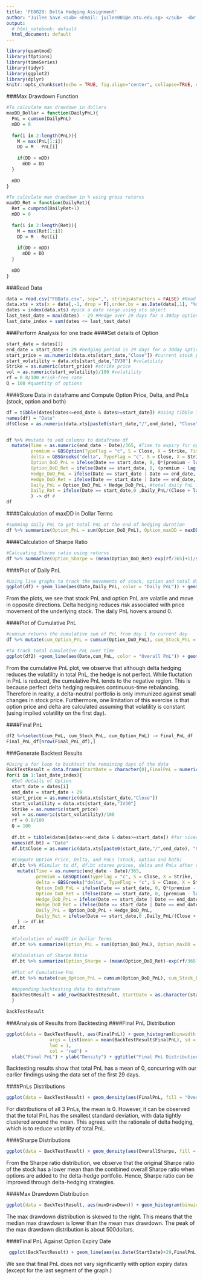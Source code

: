 ```yaml
---
title: 'FE8828: Delta Hedging Assignment'
author: "Juilee Save <sub> <Email: juilee001@e.ntu.edu.sg> </sub>  <br /> Toh Zhao Zhi <sub> <Email: tohz0016pg@e.ntu.edu.sg> </sub> <br /> Toh Jia Yuan <sub> <Email: jtoh008pg@e.ntu.edu.sg> </sub> <br /> Zhou Xueming <sub> <Email: zhou0301@e.ntu.edu.sg> </sub>"
output:
  # html_notebook: default
  html_document: default
---
```


```r
library(quantmod)
library(fOptions)
library(timeSeries)
library(tidyr)
library(ggplot2)
library(dplyr)
knitr::opts_chunk$set(echo = TRUE, fig.align="center", collapse=TRUE, cache=TRUE)
```

###Max Drawdown Function
```r
#To calculate max drawdown in dollars
maxDD_Dollar = function(DailyPnL){
  PnL = cumsum(DailyPnL)
  mDD = 0
  
  for(i in 2:length(PnL)){
    M = max(PnL[1:i])
    DD = M - PnL[i]
    
    if(DD > mDD)
      mDD = DD
  }
  
  mDD
}

#To calculate max drawdown in % using gross returns
maxDD_Ret = function(DailyRet){
  Ret = cumprod(DailyRet+1)
  mDD = 0
  
  for(i in 2:length(Ret)){
    M = max(Ret[1:i])
    DD = M - Ret[i]
    
    if(DD > mDD)
      mDD = DD
  }
  
  mDD
}
```

###Read Data
```r
data = read.csv("FBData.csv", sep=",", stringsAsFactors = FALSE) #Read stock and options data from csv file into dataframe
data.xts = xts(x = data[,-1, drop = F],order.by = as.Date(data[,1], "%d-%B-%y")) #Create xts object to store data from dataframe
dates = index(data.xts) #pick a date range using xts object
last_test_date = max(dates) - 29 #Hedge over 29 days for a 30day option
last_date_index = sum(dates <= last_test_date)
```

###Perform Analysis for one trade
####Set details of Option
```r
start_date = dates[1]
end_date = start_date + 29 #hedging period is 29 days for a 30day option
start_price = as.numeric(data.xts[start_date,"Close"]) #current stock price
start_volatility = data.xts[start_date,"IV30"] #volatility
Strike = as.numeric(start_price) #strike price
vol = as.numeric(start_volatility)/100 #volatility
rf = 0.8/100 #risk-free rate
Q = 100 #quantity of options
```

####Store Data in dataframe and Compute Option Price, Delta, and PnLs (stock, option and both)
```r
df = tibble(dates[dates<=end_date & dates>=start_date]) #Using tibble for better representation of the dataframe
names(df) = "Date"
df$Close = as.numeric(data.xts[paste0(start_date,"/",end_date), "Close"]) #using xts object to select dates


df %>% #mutate to add columns to dataframe df
  mutate(Time = as.numeric(end_date - Date)/365, #Time to expiry for option price calculation
         premium = GBSOption(TypeFlag = "c", S = Close, X = Strike, Time = Time, r = rf, b = 0, sigma = vol)@price, #Calculating call option price for stock without dividend
         delta = GBSGreeks("delta", TypeFlag = "c", S = Close, X = Strike, Time = Time, r = rf, b = 0, sigma = vol), #Calculating option delta
         Option_DoD_PnL = ifelse(Date == start_date, 0, Q*(premium - lag(premium))), #daily option PnL in dollars
         Option_DoD_Ret = ifelse(Date == start_date, 0, (premium - lag(premium))/lag(premium)), #daily option PnL expressed as returns
         Hedge_DoD_PnL = ifelse(Date == start_date | Date == end_date, 0, Q*lag(delta)*(lag(Close)-Close)), #daily hedging PnL in dollars
         Hedge_DoD_Ret = ifelse(Date == start_date | Date == end_date, 0, (lag(Close)-Close)/Close), #daily hedging PnL expressed as returns
         Daily_PnL = Option_DoD_PnL + Hedge_DoD_PnL, #total daily PnL in dollars
         Daily_Ret = ifelse(Date == start_date,0 ,Daily_PnL/(Close + lag(premium))) #total daily PnL expressed as returns
         ) -> df #
df
```

####Calculation of maxDD in Dollar Terms
```r
#summing daily PnL to get total PnL at the end of hedging duration
df %>% summarize(Option_PnL = sum(Option_DoD_PnL), Option_maxDD = maxDD_Dollar(Option_DoD_PnL), Stock_PnL = sum(Hedge_DoD_PnL), Stock_maxDD = maxDD_Dollar(Hedge_DoD_PnL), PnL = sum(Daily_PnL), maxDrawDown = maxDD_Dollar(Daily_PnL)) 
```

####Calculation of Sharpe Ratio
```r
#Calcuating Sharpe ratio using returns
df %>% summarize(Option_Sharpe = (mean(Option_DoD_Ret)-exp(rf/365)+1)/sd(Option_DoD_Ret), Stock_Sharpe = (mean(Hedge_DoD_Ret) - exp(rf/365)+1)/sd(Hedge_DoD_Ret), Sharpe = (mean(Daily_Ret) - exp(rf/365)+1)/sd(Daily_Ret))
```

####Plot of Daily PnL
```r
#Using line graphs to track the movements of stock, option and total daily PnL over time
ggplot(df) + geom_line(aes(Date,Daily_PnL, color = "Daily PnL")) + geom_line(aes(Date, Hedge_DoD_PnL, color = "Stock PnL")) + geom_line(aes(Date, Option_DoD_PnL, color = "Option PnL")) + ggtitle("Plot of Daily PnL") +   scale_color_manual(name = "Daily PnL", values = c("Daily PnL" = "green", "Stock PnL"="red", "Option PnL"="blue"))
```
From the plots, we see that stock PnL and option PnL are volatile and move in opposite directions. Delta hedging reduces risk associated with price movement of the underlying stock. The daily PnL hovers around 0.

####Plot of Cumulative PnL
```r
#cumsum returns the cumulative sum of PnL from day 1 to current day 
df %>% mutate(cum_Option_PnL = cumsum(Option_DoD_PnL), cum_Stock_PnL = cumsum(Hedge_DoD_PnL), cum_PnL = cumsum(Daily_PnL)) -> df2

#to track total cumulative PnL over time
ggplot(df2) +geom_line(aes(Date,cum_PnL, color = "Overall PnL")) + geom_line(aes(Date, cum_Stock_PnL, color = "Stock PnL")) + geom_line(aes(Date, cum_Option_PnL, color = "Option PnL")) + ggtitle("Plot of Cumulative PnL") +   scale_color_manual(name = "Cumulative Daily PnL", values = c("Overall PnL" = "green", "Stock PnL"="red", "Option PnL"="blue")) + ylab("Cumulative PnL")
```
From the cumulative PnL plot, we observe that although delta hedging reduces the volatility in total PnL, the hedge is not perfect. While fluctation in PnL is reduced, the cumulative PnL tends to the negative region.  This is because perfect delta hedging requires continuous-time rebalancing. Therefore in reality, a delta-neutral portfolio is only immunized against small changes in stock price. Furthermore, one limitation of this exercise is that option price and delta are calculated assuming that volatility is constant (using implied volatility on the first day).  


####Final PnL
```r
df2 %>%select(cum_PnL, cum_Stock_PnL, cum_Option_PnL) -> Final_PnL_df
Final_PnL_df[nrow(Final_PnL_df),]
```

###Generate Backtest Results
```r
#Using a for loop to backtest the remaining days of the data 
BackTestResult = data.frame(StartDate = character(0),FinalPnL = numeric(0), StockPnL = numeric(0), OptionPnL = numeric(0),maxDrawDown = numeric(0), OverallSharpe = numeric(0), StockSharpe = numeric(0), OptionSharpe = numeric(0), stringsAsFactors = FALSE) #generate
for(i in 1:last_date_index){
  #Set details of Option
  start_date = dates[i]
  end_date = start_date + 29
  start_price = as.numeric(data.xts[start_date,"Close"])
  start_volatility = data.xts[start_date,"IV30"]
  Strike = as.numeric(start_price)
  vol = as.numeric(start_volatility)/100
  rf = 0.8/100
  Q = 100
  
  df.bt = tibble(dates[dates<=end_date & dates>=start_date]) #for nicer representation of dataframe
  names(df.bt) = "Date"
  df.bt$Close = as.numeric(data.xts[paste0(start_date,"/",end_date), "Close"])
  
  #Compute Option Price, Delta, and PnLs (stock, option and both)
  df.bt %>% #Similar to df, df.bt stores prices, delta and PnLs after computation
    mutate(Time = as.numeric(end_date - Date)/365, 
           premium = GBSOption(TypeFlag = "c", S = Close, X = Strike, Time = Time, r = rf, b = 0, sigma = vol)@price, 
           delta = GBSGreeks("delta", TypeFlag = "c", S = Close, X = Strike, Time = Time, r = rf, b = 0, sigma = vol), 
           Option_DoD_PnL = ifelse(Date == start_date, 0, Q*(premium - lag(premium))),
           Option_DoD_Ret = ifelse(Date == start_date, 0, (premium - lag(premium))/lag(premium)),
           Hedge_DoD_PnL = ifelse(Date == start_date | Date == end_date, 0, Q*lag(delta)*(lag(Close)-Close)),
           Hedge_DoD_Ret = ifelse(Date == start_date | Date == end_date, 0, (lag(Close)-Close)/Close),
           Daily_PnL = Option_DoD_PnL + Hedge_DoD_PnL,
           Daily_Ret = ifelse(Date == start_date,0 ,Daily_PnL/(Close + lag(premium)))
    ) -> df.bt
  df.bt
  
  #Calculation of maxDD in Dollar Terms
  df.bt %>% summarize(Option_PnL = sum(Option_DoD_PnL), Option_maxDD = maxDD_Dollar(Option_DoD_PnL), Stock_PnL = sum(Hedge_DoD_PnL), Stock_maxDD = maxDD_Dollar(Hedge_DoD_PnL), PnL = sum(Daily_PnL), maxDrawDown = maxDD_Dollar(Daily_PnL)) -> maxDD.bt
  
  #Calculation of Sharpe Ratio
  df.bt %>% summarize(Option_Sharpe = (mean(Option_DoD_Ret)-exp(rf/365)+1)/sd(Option_DoD_Ret), Stock_Sharpe = (mean(Hedge_DoD_Ret) - exp(rf/365)+1)/sd(Hedge_DoD_Ret), Sharpe = (mean(Daily_Ret) - exp(rf/365)+1)/sd(Daily_Ret)) ->Sharpe.bt
  
  #Plot of Cumulative PnL
  df.bt %>% mutate(cum_Option_PnL = cumsum(Option_DoD_PnL), cum_Stock_PnL = cumsum(Hedge_DoD_PnL), cum_PnL = cumsum(Daily_PnL)) %>% filter(row_number() == n()) -> PnL.bt

  #Appending backtesting data to dataframe 
  BackTestResult = add_row(BackTestResult, StartDate = as.character(start_date), FinalPnL = PnL.bt$cum_PnL[1], StockPnL = PnL.bt$cum_Stock_PnL[1], OptionPnL = PnL.bt$cum_Option_PnL[1], maxDrawDown = maxDD.bt$maxDrawDown[1], OverallSharpe = Sharpe.bt$Sharpe, StockSharpe = Sharpe.bt$Stock_Sharpe, OptionSharpe = Sharpe.bt$Option_Sharpe)
  }
  
BackTestResult

```

###Analysis of Results from Backtesting
####Final PnL Distribution
```r
ggplot(data = BackTestResult, aes(FinalPnL)) + geom_histogram(binwidth = 100, aes(y = ..density..)) +  stat_function(fun = dnorm, 
                args = list(mean = mean(BackTestResult$FinalPnL), sd = sd(BackTestResult$FinalPnL)), 
                lwd = 1, 
                col = 'red') + 
  xlab("Final PnL") + ylab("Density") + ggtitle("Final PnL Distribution")
```
Backtesting results show that total PnL has a mean of 0, concurring with our earlier findings using the data set of the first 29 days. 

####PnLs Distributions
```r
ggplot(data = BackTestResult) + geom_density(aes(FinalPnL, fill = "Overall PnL"), alpha = 0.5) + geom_density(aes(StockPnL, fill = "Stock PnL"), alpha = 0.5) + geom_density(aes(OptionPnL, fill = "Option PnL"), alpha = 0.5) + scale_fill_manual(name = "Final PnL", values = c("Overall PnL" = "green", "Stock PnL"="red", "Option PnL"="blue"))
```
For distributions of all 3 PnLs, the mean is 0. However, it can be observed that the total PnL has the smallest standard deviation, with data tightly clustered around the mean. This agrees with the rationale of delta hedging, which is to reduce volatility of total PnL. 

####Sharpe Distributions
```r
ggplot(data = BackTestResult) + geom_density(aes(OverallSharpe, fill = "Overall Sharpe"), alpha = 0.5) + geom_density(aes(StockSharpe, fill = "Stock Sharpe"), alpha = 0.5) + geom_density(aes(OptionSharpe, fill = "Option Sharpe"), alpha = 0.5) + scale_fill_manual(name = "Sharpe Ratios", values = c("Overall Sharpe" = "green", "Stock Sharpe"="red", "Option Sharpe"="blue"))
```
From the Sharpe ratio distribution, we observe that the original Sharpe ratio of the stock has a lower mean than the combined overall Sharpe ratio when options are added to the delta-hedge portfolio. Hence, Sharpe ratio can be improved through delta-hedging strategies.

####Max Drawdown Distribution
```r
ggplot(data = BackTestResult, aes(maxDrawDown)) + geom_histogram(binwidth = 100) + geom_density(aes(y = ..density..*30000), color = "blue") + ggtitle("Max Drawdown Distribution") + xlab("Max Drawdown") + ylab("Count")
```
The max drawdown distribution is skewed to the right. This means that the median max drawdown is lower than the mean max drawdown. The peak of the max drawdown distribution is about 500dollars. 

####Final PnL Against Option Expiry Date
```r
 ggplot(BackTestResult) + geom_line(aes(as.Date(StartDate)+29,FinalPnL), color = "red") + xlab("Option Expiry Date") + ylab("Final PnL") + ggtitle("Final PnL Against Option Expiry Date")
```

We see that final PnL does not vary significantly with option expiry dates (except for the last segment of the graph.)

